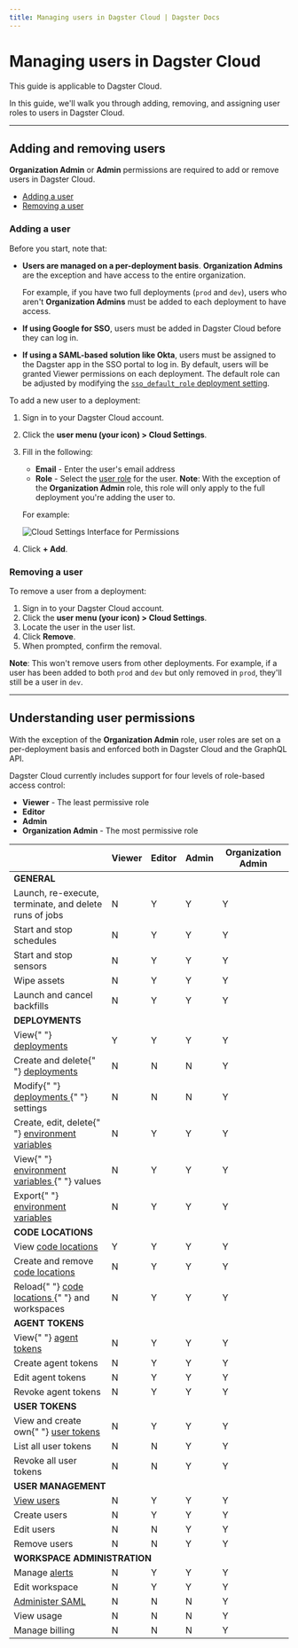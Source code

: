 ```yaml
---
title: Managing users in Dagster Cloud | Dagster Docs
---
```


# Managing users in Dagster Cloud

<Note>This guide is applicable to Dagster Cloud.</Note>

In this guide, we'll walk you through adding, removing, and assigning user roles to users in Dagster Cloud.

---

## Adding and removing users

<Note>
  <strong>Organization Admin</strong> or <strong>Admin</strong> permissions are
  required to add or remove users in Dagster Cloud.
</Note>

- [Adding a user](#adding-a-user)
- [Removing a user](#removing-a-user)

### Adding a user

Before you start, note that:

- **Users are managed on a per-deployment basis**. **Organization Admins** are the exception and have access to the entire organization.

  For example, if you have two full deployments (`prod` and `dev`), users who aren't **Organization Admins** must be added to each deployment to have access.

- **If using Google for SSO**, users must be added in Dagster Cloud before they can log in.

- **If using a SAML-based solution like Okta**, users must be assigned to the Dagster app in the SSO portal to log in. By default, users will be granted Viewer permissions on each deployment. The default role can be adjusted by modifying the [`sso_default_role` deployment setting](/dagster-cloud/developing-testing/deployment-settings-reference#sso-default-role).

To add a new user to a deployment:

1. Sign in to your Dagster Cloud account.

2. Click the **user menu (your icon) > Cloud Settings**.

3. Fill in the following:

   - **Email** - Enter the user's email address
   - **Role** - Select the [user role](#understanding-user-permissions) for the user. **Note**: With the exception of the **Organization Admin** role, this role will only apply to the full deployment you're adding the user to.

   For example:

   <Image
   alt="Cloud Settings Interface for Permissions"
   src="/images/dagster-cloud/user-token-management/cloud_settings_permissions.png"
   width={842}
   height={346}
   />

4. Click **+ Add**.

### Removing a user

To remove a user from a deployment:

1. Sign in to your Dagster Cloud account.
2. Click the **user menu (your icon) > Cloud Settings**.
3. Locate the user in the user list.
4. Click **Remove**.
5. When prompted, confirm the removal.

**Note**: This won't remove users from other deployments. For example, if a user has been added to both `prod` and `dev` but only removed in `prod`, they'll still be a user in `dev`.

---

## Understanding user permissions

With the exception of the **Organization Admin** role, user roles are set on a per-deployment basis and enforced both in Dagster Cloud and the GraphQL API.

Dagster Cloud currently includes support for four levels of role-based access control:

- **Viewer** - The least permissive role
- **Editor**
- **Admin**
- **Organization Admin** - The most permissive role

<table>
  <thead>
    <tr>
      <th>&nbsp;</th>
      <th>Viewer</th>
      <th>Editor</th>
      <th>Admin</th>
      <th>Organization Admin</th>
    </tr>
  </thead>
  <tbody>
    <tr>
      <td colspan="5">
        <strong>GENERAL</strong>
      </td>
    </tr>
    <tr>
      <td>Launch, re-execute, terminate, and delete runs of jobs</td>
      <td className="bg-red-50">N</td>
      <td className="bg-green-50">Y</td>
      <td className="bg-green-50">Y</td>
      <td className="bg-green-50">Y</td>
    </tr>
    <tr>
      <td>Start and stop schedules</td>
      <td className="bg-red-50">N</td>
      <td className="bg-green-50">Y</td>
      <td className="bg-green-50">Y</td>
      <td className="bg-green-50">Y</td>
    </tr>
    <tr>
      <td>Start and stop sensors</td>
      <td className="bg-red-50">N</td>
      <td className="bg-green-50">Y</td>
      <td className="bg-green-50">Y</td>
      <td className="bg-green-50">Y</td>
    </tr>
    <tr>
      <td>Wipe assets</td>
      <td className="bg-red-50">N</td>
      <td className="bg-green-50">Y</td>
      <td className="bg-green-50">Y</td>
      <td className="bg-green-50">Y</td>
    </tr>
    <tr>
      <td>Launch and cancel backfills</td>
      <td className="bg-red-50">N</td>
      <td className="bg-green-50">Y</td>
      <td className="bg-green-50">Y</td>
      <td className="bg-green-50">Y</td>
    </tr>
    <tr>
      <td colspan="5">
        <strong>DEPLOYMENTS</strong>
      </td>
    </tr>
    <tr>
      <td>
        View{" "}
        <a href="/dagster-cloud/developing-testing/managing-deployments">
          deployments
        </a>
      </td>
      <td className="bg-green-50">Y</td>
      <td className="bg-green-50">Y</td>
      <td className="bg-green-50">Y</td>
      <td className="bg-green-50">Y</td>
    </tr>
    <tr>
      <td>
        Create and delete{" "}
        <a href="/dagster-cloud/developing-testing/managing-deployments">
          deployments
        </a>
      </td>
      <td className="bg-red-50">N</td>
      <td className="bg-red-50">N</td>
      <td className="bg-red-50">N</td>
      <td className="bg-green-50">Y</td>
    </tr>
    <tr>
      <td>
        Modify{" "}
        <a href="/dagster-cloud/developing-testing/managing-deployments">
          deployments
        </a>{" "}
        settings
      </td>
      <td className="bg-red-50">N</td>
      <td className="bg-green-50">N</td>
      <td className="bg-green-50">N</td>
      <td className="bg-green-50">Y</td>
    </tr>
    <tr>
      <td>
        Create, edit, delete{" "}
        <a href="/dagster-cloud/developing-testing/environment-variables-and-secrets">
          environment variables
        </a>
      </td>
      <td className="bg-red-50">N</td>
      <td className="bg-green-50">Y</td>
      <td className="bg-green-50">Y</td>
      <td className="bg-green-50">Y</td>
    </tr>
    <tr>
      <td>
        View{" "}
        <a href="/dagster-cloud/developing-testing/environment-variables-and-secrets">
          environment variables
        </a>{" "}
        values
      </td>
      <td className="bg-red-50">N</td>
      <td className="bg-green-50">Y</td>
      <td className="bg-green-50">Y</td>
      <td className="bg-green-50">Y</td>
    </tr>
    <tr>
      <td>
        Export{" "}
        <a href="/dagster-cloud/developing-testing/environment-variables-and-secrets##exporting-variables-to-a-env-file">
          environment variables
        </a>
      </td>
      <td className="bg-red-50">N</td>
      <td className="bg-green-50">Y</td>
      <td className="bg-green-50">Y</td>
      <td className="bg-green-50">Y</td>
    </tr>
    <tr>
      <td colspan="5">
        <strong>CODE LOCATIONS</strong>
      </td>
    </tr>
    <tr>
      <td>
        View
        <a href="/dagster-cloud/developing-testing/code-locations">
          code locations
        </a>
      </td>
      <td className="bg-green-50">Y</td>
      <td className="bg-green-50">Y</td>
      <td className="bg-green-50">Y</td>
      <td className="bg-green-50">Y</td>
    </tr>
    <tr>
      <td>
        Create and remove
        <a href="/dagster-cloud/developing-testing/code-locations">
          code locations
        </a>
      </td>
      <td className="bg-red-50">N</td>
      <td className="bg-green-50">Y</td>
      <td className="bg-green-50">Y</td>
      <td className="bg-green-50">Y</td>
    </tr>
    <tr>
      <td>
        Reload{" "}
        <a href="/dagster-cloud/developing-testing/code-locations">
          code locations
        </a>{" "}
        and workspaces
      </td>
      <td className="bg-red-50">N</td>
      <td className="bg-green-50">Y</td>
      <td className="bg-green-50">Y</td>
      <td className="bg-green-50">Y</td>
    </tr>
    <tr>
      <td colspan="5">
        <strong>AGENT TOKENS</strong>
      </td>
    </tr>
    <tr>
      <td>
        View{" "}
        <a href="/dagster-cloud/account/managing-user-agent-tokens#managing-agent-tokens">
          agent tokens
        </a>
      </td>
      <td className="bg-red-50">N</td>
      <td className="bg-green-50">Y</td>
      <td className="bg-green-50">Y</td>
      <td className="bg-green-50">Y</td>
    </tr>
    <tr>
      <td>Create agent tokens</td>
      <td className="bg-red-50">N</td>
      <td className="bg-green-50">Y</td>
      <td className="bg-green-50">Y</td>
      <td className="bg-green-50">Y</td>
    </tr>
    <tr>
      <td>Edit agent tokens</td>
      <td className="bg-red-50">N</td>
      <td className="bg-green-50">Y</td>
      <td className="bg-green-50">Y</td>
      <td className="bg-green-50">Y</td>
    </tr>
    <tr>
      <td>Revoke agent tokens</td>
      <td className="bg-red-50">N</td>
      <td className="bg-green-50">Y</td>
      <td className="bg-green-50">Y</td>
      <td className="bg-green-50">Y</td>
    </tr>
    <tr>
      <td colspan="5">
        <strong>USER TOKENS</strong>
      </td>
    </tr>
    <tr>
      <td>
        View and create own{" "}
        <a href="/dagster-cloud/account/managing-user-agent-tokens#managing-user-tokens">
          user tokens
        </a>
      </td>
      <td className="bg-red-50">N</td>
      <td className="bg-green-50">Y</td>
      <td className="bg-green-50">Y</td>
      <td className="bg-green-50">Y</td>
    </tr>
    <tr>
      <td>List all user tokens</td>
      <td className="bg-red-50">N</td>
      <td className="bg-red-50">N</td>
      <td className="bg-green-50">Y</td>
      <td className="bg-green-50">Y</td>
    </tr>
    <tr>
      <td>Revoke all user tokens</td>
      <td className="bg-red-50">N</td>
      <td className="bg-red-50">N</td>
      <td className="bg-green-50">Y</td>
      <td className="bg-green-50">Y</td>
    </tr>
    <tr>
      <td colspan="5">
        <strong>USER MANAGEMENT</strong>
      </td>
    </tr>
    <tr>
      <td>
        <a href="/dagster-cloud/account/managing-users">View users</a>
      </td>
      <td className="bg-red-50">N</td>
      <td className="bg-green-50">Y</td>
      <td className="bg-green-50">Y</td>
      <td className="bg-green-50">Y</td>
    </tr>
    <tr>
      <td>Create users</td>
      <td className="bg-red-50">N</td>
      <td className="bg-green-50">Y</td>
      <td className="bg-green-50">Y</td>
      <td className="bg-green-50">Y</td>
    </tr>
    <tr>
      <td>Edit users</td>
      <td className="bg-red-50">N</td>
      <td className="bg-red-50">N</td>
      <td className="bg-green-50">Y</td>
      <td className="bg-green-50">Y</td>
    </tr>
    <tr>
      <td>Remove users</td>
      <td className="bg-red-50">N</td>
      <td className="bg-red-50">N</td>
      <td className="bg-green-50">Y</td>
      <td className="bg-green-50">Y</td>
    </tr>
    <tr>
      <td colspan="5">
        <strong>WORKSPACE ADMINISTRATION</strong>
      </td>
    </tr>
    <tr>
      <td>
        Manage <a href="/dagster-cloud/account/setting-up-alerts">alerts</a>
      </td>
      <td className="bg-red-50">N</td>
      <td className="bg-green-50">Y</td>
      <td className="bg-green-50">Y</td>
      <td className="bg-green-50">Y</td>
    </tr>
    <tr>
      <td>Edit workspace</td>
      <td className="bg-red-50">N</td>
      <td className="bg-green-50">Y</td>
      <td className="bg-green-50">Y</td>
      <td className="bg-green-50">Y</td>
    </tr>
    <tr>
      <td>
        <a href="/dagster-cloud/account/authentication">Administer SAML</a>
      </td>
      <td className="bg-red-50">N</td>
      <td className="bg-red-50">N</td>
      <td className="bg-red-50">N</td>
      <td className="bg-green-50">Y</td>
    </tr>
    <tr>
      <td>View usage</td>
      <td className="bg-red-50">N</td>
      <td className="bg-red-50">N</td>
      <td className="bg-red-50">N</td>
      <td className="bg-green-50">Y</td>
    </tr>
    <tr>
      <td>Manage billing</td>
      <td className="bg-red-50">N</td>
      <td className="bg-red-50">N</td>
      <td className="bg-red-50">N</td>
      <td className="bg-green-50">Y</td>
    </tr>
  </tbody>
</table>
